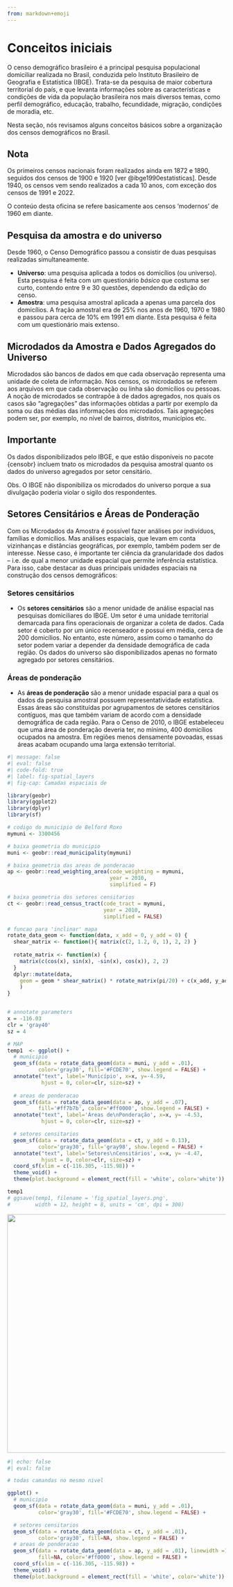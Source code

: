 ```yaml
---
from: markdown+emoji
---
```


# Conceitos iniciais

O censo demográfico brasileiro é a principal pesquisa populacional domiciliar realizada no Brasil, conduzida pelo Instituto Brasileiro de Geografia e Estatística (IBGE). Trata-se da pesquisa de maior cobertura territorial do país, e que levanta informações sobre as características e condições de vida da população brasileira nos mais diversos temas, como perfil demográfico, educação, trabalho, fecundidade, migração, condições de moradia, etc.

Nesta seção, nós revisamos alguns conceitos básicos sobre a organização dos censos demográficos no Brasil.

::: {.callout-note}
# Nota
Os primeiros censos nacionais foram realizados ainda em 1872 e 1890, seguidos dos censos de 1900 e 1920 [ver @ibge1990estatisticas]. Desde 1940, os censos vem sendo realizados a cada 10 anos, com exceção dos censos de 1991 e 2022.

O conteúo desta oficina se refere basicamente aos censos 'modernos' de 1960 em diante.
:::



## Pesquisa da amostra e do universo

Desde 1960, o Censo Demográfico passou a consistir de duas pesquisas realizadas simultaneamente.

- **Universo**: uma pesquisa aplicada a todos os domicílios (ou universo). Esta pesquisa é feita com um questionário *básico* que costuma ser curto, contendo entre 9 e 30 questões, dependendo da edição do censo.
- **Amostra**: uma pesquisa amostral aplicada a apenas uma parcela dos domicílios. A fração amostral era de 25% nos anos de 1960, 1970 e 1980 e passou para cerca de 10% em 1991 em diante. Esta pesquisa é feita com um questionário mais extenso.

## Microdados da Amostra e Dados Agregados do Universo

Microdados são bancos de dados em que cada observação representa uma unidade de coleta de informação. Nos censos, os microdados se referem aos arquivos em que cada observação ou linha são domicílios ou pessoas. A noção de microdados se contrapõe à de dados agregados, nos quais os casos são “agregações” das informações obtidas a partir por exemplo da soma ou das médias das informações dos microdados. Tais agregações podem ser, por exemplo, no nível de bairros, distritos, municípios etc.

::: {.callout-warning}
# Importante
Os dados disponibilizados pelo IBGE, e que estão disponíveis no pacote {censobr} incluem tnato  os microdados da pesquisa amostral quanto os dados do universo agregados por setor censitário.

Obs. O IBGE não disponibiliza os microdados do universo porque a sua divulgação poderia violar o sigilo dos respondentes.
:::


## Setores Censitários e Áreas de Ponderação

Com os Microdados da Amostra é possível fazer análises por indivíduos, famílias e domicílios. Mas análises espaciais, que levam em conta vizinhanças e distâncias geográficas, por exemplo, também podem ser de interesse. Nesse caso, é importante ter ciência da granularidade dos dados – i.e. de qual a menor unidade espacial que permite inferência estatística. Para isso, cabe destacar as duas principais unidades espaciais na construção dos censos demográficos:

### Setores censitários

- Os **setores censitários** são a menor unidade de análise espacial nas pesquisas domiciliares do IBGE. Um setor é uma unidade territorial demarcada para fins operacionais de organizar a coleta de dados. Cada setor é coberto por um único recenseador e possui em média, cerca de 200 domicílios. No entanto, este número, assim como o tamanho do setor podem variar a depender da densidade demográfica de cada região. Os dados do universo são disponibilizados apenas no formato agregado por setores censitários.

### Áreas de ponderação

- As **áreas de ponderação** são a menor unidade espacial para a qual os dados da pesquisa amostral possuem representatividade estatística. Essas áreas são constituídas por agrupamentos de setores censitários contíguos, mas que também variam de acordo com a densidade demográfica de cada região. Para o Censo de 2010, o IBGE estabeleceu que uma área de ponderação deveria ter, no mínimo, 400 domicílios ocupados na amostra. Em regiões menos densamente povoadas, essas áreas acabam ocupando uma larga extensão territorial.

```R
#| message: false
#| eval: false
#| code-fold: true
#| label: fig-spatial_layers
#| fig-cap: Camadas espaciais de 

library(geobr)
library(ggplot2)
library(dplyr)
library(sf)

# codigo do municipio de Belford Roxo
mymuni <- 3300456

# baixa geometria do municipio
muni <- geobr::read_municipality(mymuni)

# baixa geometria das areas de ponderacao
ap <- geobr::read_weighting_area(code_weighting = mymuni, 
                                 year = 2010, 
                                 simplified = F)

# baixa geometria dos setores censitarios
ct <- geobr::read_census_tract(code_tract = mymuni, 
                               year = 2010, 
                               simplified = FALSE)

# funcao para 'inclinar' mapa
rotate_data_geom <- function(data, x_add = 0, y_add = 0) {
  shear_matrix <- function(){ matrix(c(2, 1.2, 0, 1), 2, 2) }
  
  rotate_matrix <- function(x) { 
    matrix(c(cos(x), sin(x), -sin(x), cos(x)), 2, 2) 
  }
  dplyr::mutate(data,
    geom = geom * shear_matrix() * rotate_matrix(pi/20) + c(x_add, y_add)
    )
}


# annotate parameters
x = -116.03
clr = 'gray40'
sz = 4

# MAP
temp1  <- ggplot() +
  # municipio
  geom_sf(data = rotate_data_geom(data = muni, y_add = .01),
          color='gray30', fill='#FCDE70', show.legend = FALSE) +
  annotate("text", label='Município', x=x, y=-4.59,
           hjust = 0, color=clr, size=sz) +
  
  # areas de ponderacao
  geom_sf(data = rotate_data_geom(data = ap, y_add = .07), 
          fill='#ff7b7b', color='#ff0000', show.legend = FALSE) +
  annotate("text", label='Áreas de\nPonderação', x=x, y= -4.53,
           hjust = 0, color=clr, size=sz) +

  # setores censitarios
  geom_sf(data = rotate_data_geom(data = ct, y_add = 0.13),
          color='gray30', fill='gray98', show.legend = FALSE) +
  annotate("text", label='Setores\nCensitários', x=x, y= -4.47, 
           hjust = 0, color=clr, size=sz) +
  coord_sf(xlim = c(-116.305, -115.98)) +
  theme_void() +
  theme(plot.background = element_rect(fill = 'white', color='white'))

temp1
# ggsave(temp1, filename = 'fig_spatial_layers.png', 
#        width = 12, height = 8, units = 'cm', dpi = 300)
```

![](images/fig_spatial_layers.png){width=550 fig-align="center"}



```R
#| echo: false
#| eval: false

# todas camandas no mesmo nivel

ggplot() +
  # municipio
  geom_sf(data = rotate_data_geom(data = muni, y_add = .01),
          color='gray30', fill='#FCDE70', show.legend = FALSE) +

  # setores censitarios
  geom_sf(data = rotate_data_geom(data = ct, y_add = .01),
          color='gray30', fill=NA, show.legend = FALSE) +
  # areas de ponderacao
  geom_sf(data = rotate_data_geom(data = ap, y_add = .01), linewidth =1, 
          fill=NA, color='#ff0000', show.legend = FALSE) +
  coord_sf(xlim = c(-116.305, -115.98)) +
  theme_void() +
  theme(plot.background = element_rect(fill = 'white', color='white'))

```
